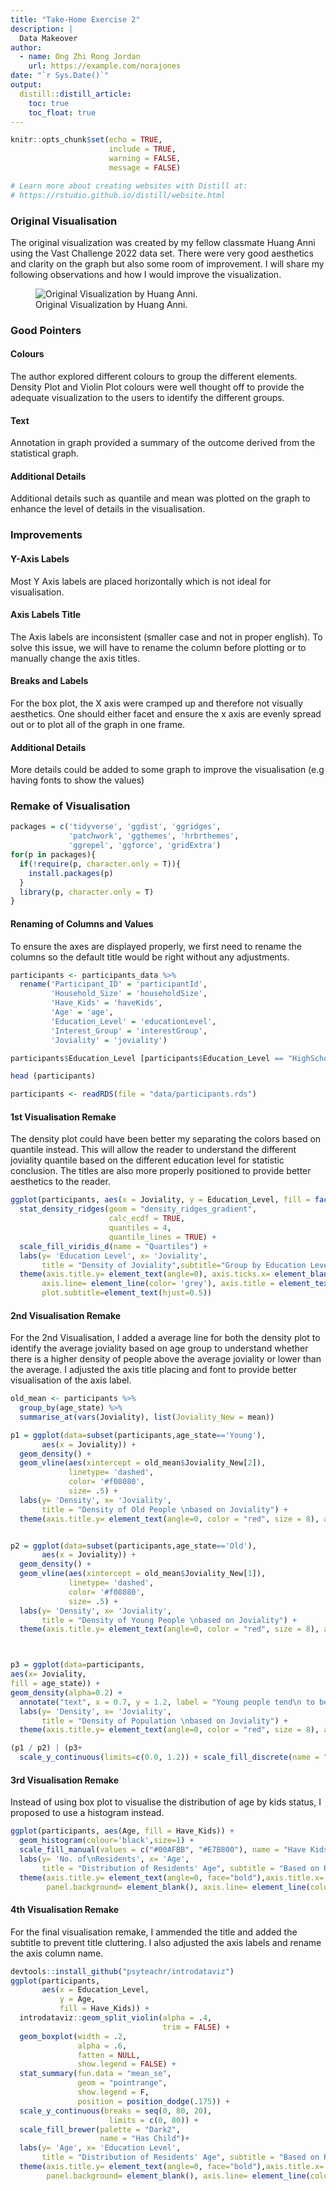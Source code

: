 ```yaml
---
title: "Take-Home Exercise 2"
description: |
  Data Makeover
author:
  - name: Ong Zhi Rong Jordan 
    url: https://example.com/norajones
date: "`r Sys.Date()`"
output: 
  distill::distill_article:
    toc: true
    toc_float: true
---
```


```r
knitr::opts_chunk$set(echo = TRUE,
                      include = TRUE,
                      warning = FALSE,
                      message = FALSE)

# Learn more about creating websites with Distill at:
# https://rstudio.github.io/distill/website.html

```

### Original Visualisation

The original visualization was created by my fellow classmate Huang Anni using the Vast Challenge 2022 data set. There were very good aesthetics and clarity on the graph but also some room of improvement. I will share my following observations and how I would improve the visualization.

![Original Visualization by Huang Anni.](images/graph.PNG)

### Good Pointers

#### Colours
The author explored different colours to group the different elements. Density Plot and Violin Plot colours were well thought off to provide the adequate visualization to the users to identify the different groups.

#### Text
Annotation in graph provided a summary of the outcome derived from the statistical graph.

#### Additional Details
Additional details such as quantile and mean was plotted on the graph to enhance the level of details in the visualisation.

### Improvements

#### Y-Axis Labels
Most Y Axis labels are placed horizontally which is not ideal for visualisation. 

#### Axis Labels Title
The Axis labels are inconsistent (smaller case and not in proper english). To solve this issue, we will have to rename the column before plotting or to manually change the axis titles.

#### Breaks and Labels
For the box plot, the X axis were cramped up and therefore not visually aesthetics. One should either facet and ensure the x axis are evenly spread out or to plot all of the graph in one frame. 

#### Additional Details
More details could be added to some graph to improve the visualisation (e.g having fonts to show the values)

### Remake of Visualisation

```r
packages = c('tidyverse', 'ggdist', 'ggridges',
             'patchwork', 'ggthemes', 'hrbrthemes',
             'ggrepel', 'ggforce', 'gridExtra')
for(p in packages){
  if(!require(p, character.only = T)){
    install.packages(p)
  }
  library(p, character.only = T)
}

```

#### Renaming of Columns and Values
To ensure the axes are displayed properly, we first need to rename the columns so the default title would be right without any adjustments.

``` r
participants <- participants_data %>%
  rename('Participant_ID' = 'participantId', 
         'Household_Size' = 'householdSize', 
         'Have_Kids' = 'haveKids', 
         'Age' = 'age', 
         'Education_Level' = 'educationLevel', 
         'Interest_Group' = 'interestGroup', 
         'Joviality' = 'joviality')

participants$Education_Level [participants$Education_Level == "HighSchoolOrCollege" ] <- "High School Or College"

head (participants)
```

``` r

participants <- readRDS(file = "data/participants.rds")

```

#### 1st Visualisation Remake

The density plot could have been better my separating the colors based on quantile instead. This will allow the reader to understand the different joviality quantile based on the different education level for statistic conclusion. The titles are also more properly positioned to provide better aesthetics to the reader. 

``` r
ggplot(participants, aes(x = Joviality, y = Education_Level, fill = factor(stat(quantile)))) +
  stat_density_ridges(geom = "density_ridges_gradient", 
                      calc_ecdf = TRUE,
                      quantiles = 4, 
                      quantile_lines = TRUE) +
  scale_fill_viridis_d(name = "Quartiles") +
  labs(y= 'Education Level', x= 'Joviality',
       title = "Density of Joviality",subtitle="Group by Education Level") +
  theme(axis.title.y= element_text(angle=0), axis.ticks.x= element_blank(),
       axis.line= element_line(color= 'grey'), axis.title = element_text(face="bold"), plot.title=element_text(hjust=0.5),
       plot.subtitle=element_text(hjust=0.5))

```

#### 2nd Visualisation Remake
For the 2nd Visualisation, I added a average line for both the density plot to identify the average joviality based on age group to understand whether there is a higher density of people above the average joviality or lower than the average. I adjusted the axis title placing and font to provide better visualisation of the axis label.

``` r
old_mean <- participants %>%
  group_by(age_state) %>%
  summarise_at(vars(Joviality), list(Joviality_New = mean))

p1 = ggplot(data=subset(participants,age_state=='Young'), 
       aes(x = Joviality)) + 
  geom_density() +
  geom_vline(aes(xintercept = old_mean$Joviality_New[2]),
             linetype= 'dashed',
             color= '#f08080',
             size= .5) +
  labs(y= 'Density', x= 'Joviality',
       title = "Density of Old People \nbased on Joviality") +
  theme(axis.title.y= element_text(angle=0, color = "red", size = 8), axis.ticks.x= element_blank(), axis.title.x = element_text(color="red", size=8), axis.line= element_line(color= 'grey'), plot.title = element_text(size = 10, face="bold", hjust = 0.5))


p2 = ggplot(data=subset(participants,age_state=='Old'), 
       aes(x = Joviality)) + 
  geom_density() +
  geom_vline(aes(xintercept = old_mean$Joviality_New[1]),
             linetype= 'dashed',
             color= '#f08080',
             size= .5) +
  labs(y= 'Density', x= 'Joviality',
       title = "Density of Young People \nbased on Joviality") +
  theme(axis.title.y= element_text(angle=0, color = "red", size = 8), axis.ticks.x= element_blank(), axis.title.x = element_text(color="red", size=8), axis.line= element_line(color= 'grey'), plot.title = element_text(size = 10, face="bold", hjust = 0.5))



p3 = ggplot(data=participants,
aes(x= Joviality,
fill = age_state)) +
geom_density(alpha=0.2) +
  annotate("text", x = 0.7, y = 1.2, label = "Young people tend\n to be happier",size=3,color='#4682B4') + 
  labs(y= 'Density', x= 'Joviality',
       title = "Density of Population \nbased on Joviality") +
  theme(axis.title.y= element_text(angle=0, color = "red", size = 8), axis.ticks.x= element_blank(), axis.title.x = element_text(color="red", size=8), axis.line= element_line(color= 'grey'), plot.title = element_text(size = 10, face="bold", hjust = 0.5))

(p1 / p2) | (p3+
  scale_y_continuous(limits=c(0.0, 1.2)) + scale_fill_discrete(name = "Age State"))


```

#### 3rd Visualisation Remake
Instead of using box plot to visualise the distribution of age by kids status, I proposed to use a histogram instead.

``` r

ggplot(participants, aes(Age, fill = Have_Kids)) +
  geom_histogram(colour='black',size=1) + 
  scale_fill_manual(values = c("#00AFBB", "#E7B800"), name = "Have Kids?") + 
  labs(y= 'No. of\nResidents', x= 'Age',
       title = "Distribution of Residents' Age", subtitle = "Based on Resident with/without Kids") +
  theme(axis.title.y= element_text(angle=0, face="bold"),axis.title.x= element_text(face="bold"), axis.ticks.x= element_blank(),
        panel.background= element_blank(), axis.line= element_line(color= 'grey'))
```

#### 4th Visualisation Remake

For the final visualisation remake, I ammended the title and added the subtitle to prevent title cluttering. I also adjusted the axis labels and rename the axis column name. 

``` r
devtools::install_github("psyteachr/introdataviz")
ggplot(participants, 
       aes(x = Education_Level, 
           y = Age, 
           fill = Have_Kids)) + 
  introdataviz::geom_split_violin(alpha = .4, 
                                  trim = FALSE) + 
  geom_boxplot(width = .2, 
               alpha = .6, 
               fatten = NULL, 
               show.legend = FALSE) + 
  stat_summary(fun.data = "mean_se", 
               geom = "pointrange", 
               show.legend = F, 
               position = position_dodge(.175)) + 
  scale_y_continuous(breaks = seq(0, 80, 20), 
                      limits = c(0, 80)) + 
  scale_fill_brewer(palette = "Dark2", 
                    name = "Has Child")+
  labs(y= 'Age', x= 'Education Level',
       title = "Distribution of Residents' Age", subtitle = "Based on Resident with/without Kids and Education Level") + 
  theme(axis.title.y= element_text(angle=0, face="bold"),axis.title.x= element_text(face="bold"), axis.ticks.x= element_blank(),
        panel.background= element_blank(), axis.line= element_line(color= 'grey'))

```